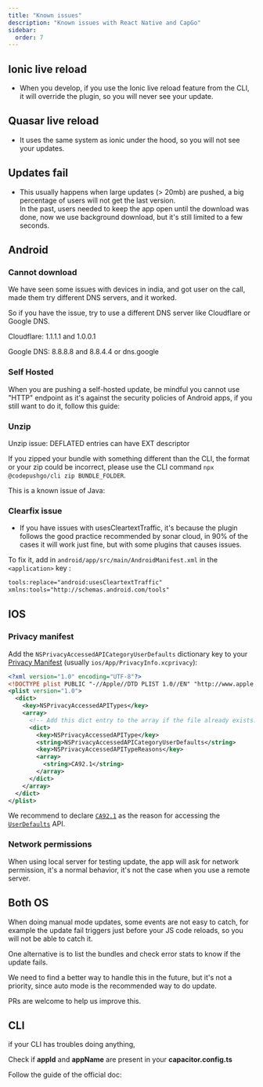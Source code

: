 ```yaml
---
title: "Known issues"
description: "Known issues with React Native and CapGo"
sidebar:
  order: 7
---
```



## Ionic live reload

* When you develop, if you use the Ionic live reload feature from the CLI, it will override the plugin, so you will never see your update.

## Quasar live reload

* It uses the same system as ionic under the hood, so you will not see your updates.

## Updates fail

* This usually happens when large updates (> 20mb) are pushed, a big percentage of users will not get the last version.  
In the past, users needed to keep the app open until the download was done, now we use background download, but it's still limited to a few seconds.

## Android

### Cannot download

We have seen some issues with devices in india, and got user on the call, made them try different DNS servers, and it worked.

So if you have the issue, try to use a different DNS server like Cloudflare or Google DNS.

Cloudflare: 1.1.1.1 and 1.0.0.1

Google DNS: 8.8.8.8 and 8.8.4.4 or dns.google

<LinkCard
	title="How to setup a preferred DNS server on Android?"
	href="https://www.androidpolice.com/use-preferred-dns-server-android-tutorial/"
/>

### Self Hosted
When you are pushing a self-hosted update, be mindful you cannot use "HTTP" endpoint as it's against the security policies of Android apps, if you still want to do it, follow this guide:

<LinkCard
	title="How to allow all Network connection types HTTP and HTTPS in Android (9) Pie?"
	href="https://stackoverflow.com/a/51902630/5511370"
/>

### Unzip 

Unzip issue: DEFLATED entries can have EXT descriptor

If you zipped your bundle with something different than the CLI, the format or your zip could be incorrect, please use the CLI command `npx @codepushgo/cli zip BUNDLE_FOLDER`.

This is a known issue of Java:

<LinkCard
	title="Unzip issue: DEFLATED entries can have EXT descriptor"
	href="https://bugs.openjdk.org/browse/JDK-8143613"
/>


### Clearfix issue

* If you have issues with usesCleartextTraffic, it's because the plugin follows the good practice recommended by sonar cloud, in 90% of the cases it will work just fine, but with some plugins that causes issues.

To fix it, add in `android/app/src/main/AndroidManifest.xml` in the `<application>` key :

```xml
tools:replace="android:usesCleartextTraffic"
xmlns:tools="http://schemas.android.com/tools"
```

## IOS

### Privacy manifest

Add the `NSPrivacyAccessedAPICategoryUserDefaults` dictionary key to your [Privacy Manifest](https://capacitorjs.com/docs/ios/privacy-manifest) (usually `ios/App/PrivacyInfo.xcprivacy`):

```xml
<?xml version="1.0" encoding="UTF-8"?>
<!DOCTYPE plist PUBLIC "-//Apple//DTD PLIST 1.0//EN" "http://www.apple.com/DTDs/PropertyList-1.0.dtd">
<plist version="1.0">
  <dict>
    <key>NSPrivacyAccessedAPITypes</key>
    <array>
      <!-- Add this dict entry to the array if the file already exists. -->
      <dict>
        <key>NSPrivacyAccessedAPIType</key>
        <string>NSPrivacyAccessedAPICategoryUserDefaults</string>
        <key>NSPrivacyAccessedAPITypeReasons</key>
        <array>
          <string>CA92.1</string>
        </array>
      </dict>
    </array>
  </dict>
</plist>
```

We recommend to declare [`CA92.1`](https://developer.apple.com/documentation/bundleresources/privacy_manifest_files/describing_use_of_required_reason_api#4278401) as the reason for accessing the [`UserDefaults`](https://developer.apple.com/documentation/foundation/userdefaults) API.


### Network permissions

When using local server for testing update, the app will ask for network permission, it's a normal behavior, it's not the case when you use a remote server.


## Both OS

When doing manual mode updates, some events are not easy to catch, for example the update fail triggers just before your JS code reloads, so you will not be able to catch it.

One alternative is to list the bundles and check error stats to know if the update fails.

We need to find a better way to handle this in the future, but it's not a priority, since auto mode is the recommended way to do update.

PRs are welcome to help us improve this.

## CLI

if your CLI has troubles doing anything,

Check if **appId** and **appName** are present in your **capacitor.config.ts**

Follow the guide of the official doc:

<LinkCard
	title="React Native Configuration"
	href="https://capacitorjs.com/docs/config"
/>
